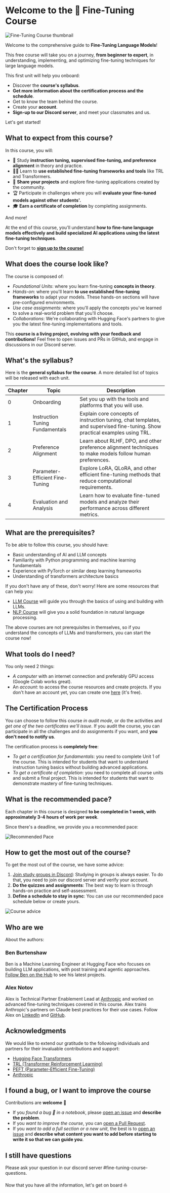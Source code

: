 # Welcome to the 🤗 Fine-Tuning Course

![Fine-Tuning Course thumbnail](https://huggingface.co/datasets/mcp-course/images/resolve/main/unit0/1.png)

Welcome to the comprehensive guide to **Fine-Tuning Language Models**!

This free course will take you on a journey, **from beginner to expert**, in understanding, implementing, and optimizing fine-tuning techniques for large language models.

This first unit will help you onboard:

* Discover the **course's syllabus**.
* **Get more information about the certification process and the schedule**.
* Get to know the team behind the course.
* Create your **account**.
* **Sign-up to our Discord server**, and meet your classmates and us.

Let's get started!

## What to expect from this course?

In this course, you will:

* 📖 Study **instruction tuning, supervised fine-tuning, and preference alignment** in theory and practice.
* 🧑‍💻 Learn to **use established fine-tuning frameworks and tools** like TRL and Transformers.
* 💾 **Share your projects** and explore fine-tuning applications created by the community.
* 🏆 Participate in challenges where you will **evaluate your fine-tuned models against other students'.**
* 🎓 **Earn a certificate of completion** by completing assignments.

And more!

At the end of this course, you'll understand **how to fine-tune language models effectively and build specialized AI applications using the latest fine-tuning techniques**.

Don't forget to [**sign up to the course!**](https://huggingface.co/mcp-course)

## What does the course look like?

The course is composed of:

* _Foundational Units_: where you learn fine-tuning **concepts in theory**.
* _Hands-on_: where you'll learn **to use established fine-tuning frameworks** to adapt your models. These hands-on sections will have pre-configured environments.
* _Use case assignments_: where you'll apply the concepts you've learned to solve a real-world problem that you'll choose.
* _Collaborations_: We're collaborating with Hugging Face's partners to give you the latest fine-tuning implementations and tools.
 
This **course is a living project, evolving with your feedback and contributions!** Feel free to open issues and PRs in GitHub, and engage in discussions in our Discord server.

## What's the syllabus?

Here is the **general syllabus for the course**. A more detailed list of topics will be released with each unit.

| Chapter | Topic                                       | Description                                                                                                            |
| ------- | ------------------------------------------- | ---------------------------------------------------------------------------------------------------------------------- |
| 0       | Onboarding                                  | Set you up with the tools and platforms that you will use.                                                             |
| 1       | Instruction Tuning Fundamentals | Explain core concepts of instruction tuning, chat templates, and supervised fine-tuning. Show practical examples using TRL.       |
| 2       | Preference Alignment              | Learn about RLHF, DPO, and other preference alignment techniques to make models follow human preferences. |
| 3       | Parameter-Efficient Fine-Tuning               | Explore LoRA, QLoRA, and other efficient fine-tuning methods that reduce computational requirements.                                        |
| 4       | Evaluation and Analysis                                  | Learn how to evaluate fine-tuned models and analyze their performance across different metrics.                                        |

## What are the prerequisites?

To be able to follow this course, you should have:

* Basic understanding of AI and LLM concepts
* Familiarity with Python programming and machine learning fundamentals
* Experience with PyTorch or similar deep learning frameworks
* Understanding of transformers architecture basics

If you don't have any of these, don't worry! Here are some resources that can help you:

* [LLM Course](https://huggingface.co/learn/llm-course/) will guide you through the basics of using and building with LLMs.
* [NLP Course](https://huggingface.co/learn/nlp-course/) will give you a solid foundation in natural language processing.

<Tip>

The above courses are not prerequisites in themselves, so if you understand the concepts of LLMs and transformers, you can start the course now!

</Tip>

## What tools do I need?

You only need 2 things:

* _A computer_ with an internet connection and preferably GPU access (Google Colab works great).
* An _account_: to access the course resources and create projects. If you don't have an account yet, you can create one [here](https://huggingface.co/join) (it's free).

## The Certification Process

You can choose to follow this course _in audit mode_, or do the activities and _get one of the two certificates we'll issue_. If you audit the course, you can participate in all the challenges and do assignments if you want, and **you don't need to notify us**.

The certification process is **completely free**:

* _To get a certification for fundamentals_: you need to complete Unit 1 of the course. This is intended for students that want to understand instruction tuning basics without building advanced applications.
* _To get a certificate of completion_: you need to complete all course units and submit a final project. This is intended for students that want to demonstrate mastery of fine-tuning techniques.

## What is the recommended pace?

Each chapter in this course is designed **to be completed in 1 week, with approximately 3-4 hours of work per week**.

Since there's a deadline, we provide you a recommended pace:

![Recommended Pace](https://huggingface.co/datasets/mcp-course/images/resolve/main/unit0/2.png)

## How to get the most out of the course?

To get the most out of the course, we have some advice:

1. [Join study groups in Discord](https://discord.gg/UrrTSsSyjb): Studying in groups is always easier. To do that, you need to join our discord server and verify your account.
2. **Do the quizzes and assignments**: The best way to learn is through hands-on practice and self-assessment.
3. **Define a schedule to stay in sync**: You can use our recommended pace schedule below or create yours.

![Course advice](https://huggingface.co/datasets/mcp-course/images/resolve/main/unit0/3.png)

## Who are we

About the authors:

### Ben Burtenshaw

Ben is a Machine Learning Engineer at Hugging Face who focuses on building LLM applications, with post training and agentic approaches. [Follow Ben on the Hub](https://huggingface.co/burtenshaw) to see his latest projects.

### Alex Notov

Alex is Technical Partner Enablement Lead at [Anthropic](https://www.anthropic.com) and worked on advanced fine-tuning techniques covered in this course. Alex trains Anthropic's partners on Claude best practices for their use cases. Follow Alex on [LinkedIn](https://linkedin.com/in/zealoushacker) and [GitHub](https://github.com/zealoushacker).

## Acknowledgments

We would like to extend our gratitude to the following individuals and partners for their invaluable contributions and support:

- [Hugging Face Transformers](https://huggingface.co/docs/transformers)
- [TRL (Transformer Reinforcement Learning)](https://huggingface.co/docs/trl)
- [PEFT (Parameter-Efficient Fine-Tuning)](https://huggingface.co/docs/peft)
- [Anthropic](https://www.anthropic.com)

## I found a bug, or I want to improve the course

Contributions are **welcome** 🤗

* If you _found a bug 🐛 in a notebook_, please [open an issue](https://github.com/huggingface/mcp-course/issues/new) and **describe the problem**.
* If you _want to improve the course_, you can [open a Pull Request](https://github.com/huggingface/mcp-course/pulls).
* If you _want to add a full section or a new unit_, the best is to [open an issue](https://github.com/huggingface/mcp-course/issues/new) and **describe what content you want to add before starting to write it so that we can guide you**.

## I still have questions

Please ask your question in our discord server #fine-tuning-course-questions.

Now that you have all the information, let's get on board ⛵

